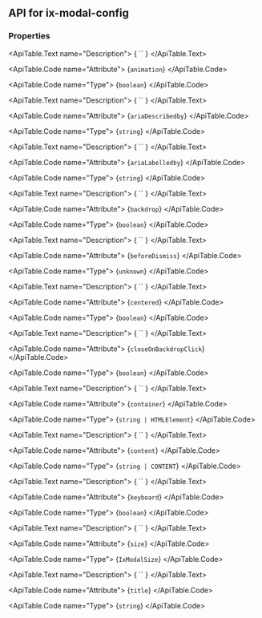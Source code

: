 
## API for ix-modal-config

### Properties

<ApiTable id="property-animation">
  <ApiTable.PropertyHeader name="animation" singleFramework="">
  </ApiTable.PropertyHeader>

  <ApiTable.Text name="Description">
    { `` }
  </ApiTable.Text>

  <ApiTable.Code name="Attribute">
    {`animation`}
  </ApiTable.Code>

  <ApiTable.Code name="Type">
   {`boolean`}
  </ApiTable.Code>


</ApiTable>
<ApiTable id="property-ariaDescribedby">
  <ApiTable.PropertyHeader name="ariaDescribedby" singleFramework="">
  </ApiTable.PropertyHeader>

  <ApiTable.Text name="Description">
    { `` }
  </ApiTable.Text>

  <ApiTable.Code name="Attribute">
    {`ariaDescribedby`}
  </ApiTable.Code>

  <ApiTable.Code name="Type">
   {`string`}
  </ApiTable.Code>


</ApiTable>
<ApiTable id="property-ariaLabelledby">
  <ApiTable.PropertyHeader name="ariaLabelledby" singleFramework="">
  </ApiTable.PropertyHeader>

  <ApiTable.Text name="Description">
    { `` }
  </ApiTable.Text>

  <ApiTable.Code name="Attribute">
    {`ariaLabelledby`}
  </ApiTable.Code>

  <ApiTable.Code name="Type">
   {`string`}
  </ApiTable.Code>


</ApiTable>
<ApiTable id="property-backdrop">
  <ApiTable.PropertyHeader name="backdrop" singleFramework="">
  </ApiTable.PropertyHeader>

  <ApiTable.Text name="Description">
    { `` }
  </ApiTable.Text>

  <ApiTable.Code name="Attribute">
    {`backdrop`}
  </ApiTable.Code>

  <ApiTable.Code name="Type">
   {`boolean`}
  </ApiTable.Code>


</ApiTable>
<ApiTable id="property-beforeDismiss">
  <ApiTable.PropertyHeader name="beforeDismiss" singleFramework="">
  </ApiTable.PropertyHeader>

  <ApiTable.Text name="Description">
    { `` }
  </ApiTable.Text>

  <ApiTable.Code name="Attribute">
    {`beforeDismiss`}
  </ApiTable.Code>

  <ApiTable.Code name="Type">
   {`unknown`}
  </ApiTable.Code>


</ApiTable>
<ApiTable id="property-centered">
  <ApiTable.PropertyHeader name="centered" singleFramework="">
  </ApiTable.PropertyHeader>

  <ApiTable.Text name="Description">
    { `` }
  </ApiTable.Text>

  <ApiTable.Code name="Attribute">
    {`centered`}
  </ApiTable.Code>

  <ApiTable.Code name="Type">
   {`boolean`}
  </ApiTable.Code>


</ApiTable>
<ApiTable id="property-closeOnBackdropClick">
  <ApiTable.PropertyHeader name="closeOnBackdropClick" singleFramework="">
  </ApiTable.PropertyHeader>

  <ApiTable.Text name="Description">
    { `` }
  </ApiTable.Text>

  <ApiTable.Code name="Attribute">
    {`closeOnBackdropClick`}
  </ApiTable.Code>

  <ApiTable.Code name="Type">
   {`boolean`}
  </ApiTable.Code>


</ApiTable>
<ApiTable id="property-container">
  <ApiTable.PropertyHeader name="container" singleFramework="">
  </ApiTable.PropertyHeader>

  <ApiTable.Text name="Description">
    { `` }
  </ApiTable.Text>

  <ApiTable.Code name="Attribute">
    {`container`}
  </ApiTable.Code>

  <ApiTable.Code name="Type">
   {`string | HTMLElement`}
  </ApiTable.Code>


</ApiTable>
<ApiTable id="property-content">
  <ApiTable.PropertyHeader name="content" singleFramework="">
  </ApiTable.PropertyHeader>

  <ApiTable.Text name="Description">
    { `` }
  </ApiTable.Text>

  <ApiTable.Code name="Attribute">
    {`content`}
  </ApiTable.Code>

  <ApiTable.Code name="Type">
   {`string | CONTENT`}
  </ApiTable.Code>


</ApiTable>
<ApiTable id="property-keyboard">
  <ApiTable.PropertyHeader name="keyboard" singleFramework="">
  </ApiTable.PropertyHeader>

  <ApiTable.Text name="Description">
    { `` }
  </ApiTable.Text>

  <ApiTable.Code name="Attribute">
    {`keyboard`}
  </ApiTable.Code>

  <ApiTable.Code name="Type">
   {`boolean`}
  </ApiTable.Code>


</ApiTable>
<ApiTable id="property-size">
  <ApiTable.PropertyHeader name="size" singleFramework="">
  </ApiTable.PropertyHeader>

  <ApiTable.Text name="Description">
    { `` }
  </ApiTable.Text>

  <ApiTable.Code name="Attribute">
    {`size`}
  </ApiTable.Code>

  <ApiTable.Code name="Type">
   {`IxModalSize`}
  </ApiTable.Code>


</ApiTable>
<ApiTable id="property-title">
  <ApiTable.PropertyHeader name="title" singleFramework="">
  </ApiTable.PropertyHeader>

  <ApiTable.Text name="Description">
    { `` }
  </ApiTable.Text>

  <ApiTable.Code name="Attribute">
    {`title`}
  </ApiTable.Code>

  <ApiTable.Code name="Type">
   {`string`}
  </ApiTable.Code>


</ApiTable>



